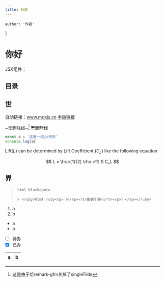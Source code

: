 ---
title: 标题
---


    author: '作者'
}

# 你好

JSX组件：<Counter/>

## 目录

## 世

自动链接：www.mdxjs.cn
[手动链接](www.mdxjs.cn)

~无删除线~[^为什么]
~~有删除线~~

[^为什么]: 这是由于给remark-gfm关掉了singleTilde

```javascript
const a = '这是一段js代码'
console.log(a)
```

Lift($L$) can be determined by Lift Coefficient ($C_L$) like the following
equation.

$$
L = \frac{1}{2} \rho v^2 S C_L
$$

## 界

<blockquote>

    html blockquote

    > <ruby>html ruby<rp>（</rp><rt>嵌套引用</rt><rp>）</rp></ruby>

</blockquote>

1. a
2. b

- a
- b

* [ ] 待办
* [x] 已办

| a | b |
|---|---|
